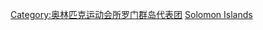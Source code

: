 {{portal|奥运会}}
{{cat main|奥林匹克运动会所罗门群岛代表团}}

[[Category:奥林匹克运动会所罗门群岛代表团|Category:奥林匹克运动会所罗门群岛代表团]]
[[Category:夏季奥林匹克运动会代表团|Solomon Islands]]